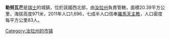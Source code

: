 '''勒努瓦芒'''是[[瑞士|瑞士]]的城鎮，位於該國西北部，由[[汝拉州|汝拉州]]負責管轄，面積20.39平方公里，海拔高度971米，2011年人口1,696，七成半人口信奉[[羅馬天主教|羅馬天主教]]，人口密度每平方公里83人。

{{Switzerland-geo-stub}}
[[Category:汝拉州的市镇|Category:汝拉州的市镇]]